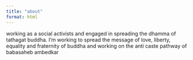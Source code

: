 ```yaml
---
title: "about"
format: html
---
```


working as a social activists and engaged in spreading the dhamma of tathagat buddha. I'm working to spread the message of love, liberty, equality and fraternity of buddha and working on the anti caste pathway of babasaheb ambedkar